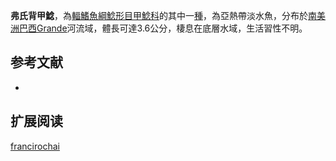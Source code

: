 {{Speciesbox
| name = 弗氏背甲鯰
| image = 
| image_width = 250px
| image_caption = 
| status = NE
| status_system = IUCN3.1
| genus = Hisonotus
| species = francirochai
| authority = [[Ihering|Ihering]], 1928
| synonyms = *''Otocinclus francirochai'',Ihering, 1928
}}

'''弗氏背甲鯰'''，為[[輻鰭魚綱|輻鰭魚綱]][[鯰形目|鯰形目]][[甲鯰科|甲鯰科]]的其中一[[種|種]]，為亞熱帶淡水魚，分布於[[南美洲|南美洲]][[巴西|巴西]]Grande河流域，體長可達3.6公分，棲息在底層水域，生活習性不明。

==参考文献==
*{{FishBase_species|genus=Hisonotus|species=francirochai|year=2014|month=12}}

== 扩展阅读 ==
{{refbegin}}
{{wikispecies-inline|Hisonotus francirochai|弗氏背甲鯰}}
{{refend}}
{{Taxonbar|from=Q5547982}}

[[Category:背甲鯰屬|francirochai]]